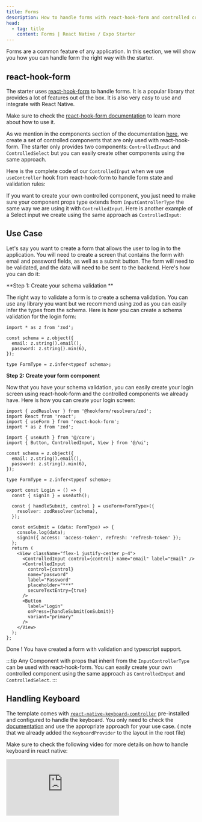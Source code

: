 ```yaml
---
title: Forms
description: How to handle forms with react-hook-form and controlled components.
head:
  - tag: title
    content: Forms | React Native / Expo Starter
---
```



Forms are a common feature of any application. In this section, we will show you how you can handle form the right way with the starter.

## react-hook-form

The starter uses [react-hook-form](https://react-hook-form.com/) to handle forms. It is a popular library that provides a lot of features out of the box. It is also very easy to use and integrate with React Native.

Make sure to check the [react-hook-form documentation](https://react-hook-form.com/) to learn more about how to use it.

As we mention in the components section of the documentation [here](../components/), we create a set of controlled components that are only used with react-hook-form. The starter only provides two components: `ControlledInput` and `ControlledSelect` but you can easily create other components using the same approach.

Here is the complete code of our `ControlledInput` when we use `useController` hook from react-hook-form to handle form state and validation rules:

<CodeBlock file="src/ui/input.tsx" />

If you want to create your own controlled component, you just need to make sure your component props type extends from `InputControllerType` the same way we are using it with `ControlledInput`.
Here is another example of a Select input we create using the same approach as `ControlledInput`:

<CodeBlock file="src/ui/select.tsx" />

## Use Case

Let's say you want to create a form that allows the user to log in to the application. You will need to create a screen that contains the form with email and password fields, as well as a submit button. The form will need to be validated, and the data will need to be sent to the backend. Here's how you can do it:

**Step 1: Create your schema validation **

The right way to validate a form is to create a schema validation. You can use any library you want but we recommend using zod as you can easily infer the types from the schema. Here is how you can create a schema validation for the login form:

```tsx
import * as z from 'zod';

const schema = z.object({
  email: z.string().email(),
  password: z.string().min(6),
});

type FormType = z.infer<typeof schema>;
```

**Step 2: Create your form component**

Now that you have your schema validation, you can easily create your login screen using react-hook-form and the controlled components we already have.
Here is how you can create your login screen:

```tsx
import { zodResolver } from '@hookform/resolvers/zod';
import React from 'react';
import { useForm } from 'react-hook-form';
import * as z from 'zod';

import { useAuth } from '@/core';
import { Button, ControlledInput, View } from '@/ui';

const schema = z.object({
  email: z.string().email(),
  password: z.string().min(6),
});

type FormType = z.infer<typeof schema>;

export const Login = () => {
  const { signIn } = useAuth();

  const { handleSubmit, control } = useForm<FormType>({
    resolver: zodResolver(schema),
  });

  const onSubmit = (data: FormType) => {
    console.log(data);
    signIn({ access: 'access-token', refresh: 'refresh-token' });
  };
  return (
    <View className="flex-1 justify-center p-4">
      <ControlledInput control={control} name="email" label="Email" />
      <ControlledInput
        control={control}
        name="password"
        label="Password"
        placeholder="***"
        secureTextEntry={true}
      />
      <Button
        label="Login"
        onPress={handleSubmit(onSubmit)}
        variant="primary"
      />
    </View>
  );
};
```

Done ! You have created a form with validation and typescript support.

:::tip
Any Component with props that inherit from the `InputControllerType` can be used with react-hook-form. You can easily create your own controlled component using the same approach as `ControlledInput` and `ControlledSelect`.
:::

## Handling Keyboard

The template comes with [`react-native-keyboard-controller`](https://kirillzyusko.github.io/react-native-keyboard-controller/) pre-installed and configured to handle the keyboard. You only need to check the [documentation](https://kirillzyusko.github.io/react-native-keyboard-controller/) and use the appropriate approach for your use case. ( note that we already added the `KeyboardProvider` to the layout in the root file)

Make sure to check the following video for more details on how to handle keyboard in react native:

<div class="embed-container">
  <iframe
    src="https://www.youtube.com/embed/Y51mDfAhd4E?si=8uPml61z0R1hsZGy&amp;start=1139"
    frameborder="0"
    allowfullscreen
  ></iframe>
</div>

